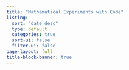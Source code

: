 ```yaml
---
title: "Mathematical Experiments with Code"
listing:
  sort: "date desc"
  type: default
  categories: true
  sort-ui: false
  filter-ui: false
page-layout: full
title-block-banner: true
---
```

